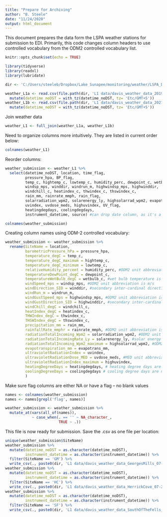 ```yaml
---
title: "Prepare for Archiving"
author: "B. Steele"
date: "11/24/2020"
output: html_document
---
```


This document prepares the data form the LSPA weather stations for submission to EDI. Primarily, this code changes column headers to use controlled vocabulary from the ODM2 controlled vocabulary list.

```r
knitr::opts_chunk$set(echo = TRUE)

library(tidyverse)
library(readxl)
library(lubridate)

dir <- 'C:/Users/steeleb/Dropbox/Lake Sunapee/monitoring/weather/LSPA_Davis_stations/'

weather_L1a <- read.csv(file.path(dir, 'L1 data/davis_weather_data_2019-07-01_2021-01-01_L1_v2022-04-21.csv')) %>% 
  mutate(datetime_noDST = with_tz(datetime_noDST, tz= 'Etc/GMT+5'))
weather_L1b <- read.csv(file.path(dir, 'L1 data/davis_weather_data_2021-01-01_2022-01-01_L1_v2022-04-21.csv')) %>% 
  mutate(datetime_noDST = with_tz(datetime_noDST, tz= 'Etc/GMT+5'))
```

Join weather data
```r
weather_L1 <- full_join(weather_L1a, weather_L1b)
```

Need to organize columns more intuitively. They are listed in current order below:
```r
colnames(weather_L1)
```

Reorder columns:
```r
weather_submission <- weather_L1 %>% 
  select(datetime_noDST, location, time_flag,
         pressure_hpa, BP_flag, 
         temp_c, hightemp_c, lowtemp_c, humidity_perc, dewpoint_c, wetbulb_c,
         windsp_mps, winddir, windrun_m, highwindsp_mps, highwinddir,
         windchill_c, heatindex_c, thwindex_c, thswindex_c, 
         rain_mm, rainrate_mmph, rain_flag,
         solarradiation_wpm2, solarenergy_ly, highsolarrad_wpm2, evapotrans_mm, SR_flag,
         uvindex, uvdose_meds, highuvindex, UV_flag,
         heatingdegdays, coolingdegdays,
         instrument_datetime, source) #can drop date column, as it's a derived value

colnames(weather_submission)
```

Creating column names using ODM-2 controlled vocabulary:

```r
weather_submission <- weather_submission %>% 
  rename(SiteName = location,
         barometricPressure_hPa = pressure_hpa,
         temperature_degC = temp_c,
         temperature_degC_maximum = hightemp_c,
         temperature_degC_minimum = lowtemp_c,
         relativeHumidity_percent = humidity_perc, #ODM2 unit abbreviation is %
         temperatureDewPoint_degC = dewpoint_c,
         temperatureWetBulb_degC = wetbulb_c, #wet bulb temperature is not part of the ODM2 controlled vocabulary
         windSpeed_mps = windsp_mps, #ODM2 unit abbreviation is m/s
         windDirection_SID = winddir, #secondary inter-cardinal direction is not part of the ODM2
         windRun_m = windrun_m,
         windGustSpeed_mps = highwindsp_mps, #ODM2 unit abbreviation is m/s
         windGustDirection_SID = highwinddir, #secondary inter-cardinal direction is not part of the ODM2
         windChill_degC = windchill_c,
         heatIndex_degC = heatindex_c,
         THWIndex_degC = thwindex_c,
         THSWIndex_degC = thswindex_c, 
         precipitation_mm = rain_mm,
         rainfallRate_mmphr = rainrate_mmph, #ODM2 unit abbreviation is mm/hr
         radiationTotalIncoming_Wpm2 = solarradiation_wpm2, #ODM2 unit abbreviation is W/m^2
         radiationTotalIncomingRate_Ly = solarenergy_ly, #solar energy is not part of ODM2 controlled vocabulary, but when reported as a Langley, and knowing it is derived from solar radiation, it is likely the rate of incoming radiation. Also referred to as solar irradiance or solar insolation in some texts. (Neither solar irradiance nor solar insolation are part of the ODM2 controlled vocabulary list.)
         radiationTotalIncoming_Wpm2_maximum = highsolarrad_wpm2, #ODM2 unit abbreviation is W/m^2
         evapotranspiration_mm = evapotrans_mm,
         ultravioletRadiationIndex = uvindex,
         ultravioletRadiationDose_MED = uvdose_meds, #MED unit abbreviation not part of ODM2 controlled vocabulary
         ultravioletRadiationIndex_maximum = highuvindex,
         heatingDegreeDays = heatingdegdays, # heating degree days are not part of the ODM2 controlled vocabulary
         coolingDegreeDays = coolingdegdays # cooling degree days are not part of the ODM2 controlled vocabulary
         )
```

Make sure flag columns are either NA or have a flag -- no blank values
```r
names <- colnames(weather_submission) 
names <- names[grepl('flag', names)]

weather_submission <- weather_submission %>% 
  mutate_at(vars(all_of(names)),
            ~ case_when(. == '' ~ NA_character_,
                        TRUE ~ .))
```

This file is now ready for submission. Save the .csv as one file per location:
```r
unique(weather_submission$SiteName)
weather_submission %>% 
  mutate(datetime_noDST = as.character(datetime_noDST),
         instrument_datetime = as.character(instrument_datetime)) %>% 
  filter(SiteName == 'GM') %>% 
  write_csv(., paste0(dir, 'L1 data/davis_weather_data_GeorgesMills_07-2019_01-2022_L1ODM2_v2022-05-20.csv'))
weather_submission %>% 
  mutate(datetime_noDST = as.character(datetime_noDST),
         instrument_datetime = as.character(instrument_datetime)) %>% 
  filter(SiteName == 'HC') %>% 
  write_csv(., paste0(dir, 'L1 data/davis_weather_data_HerrickCove_07-2019_01-2022_L1ODM2_v2022-05-20.csv'))
weather_submission %>% 
  mutate(datetime_noDST = as.character(datetime_noDST),
         instrument_datetime = as.character(instrument_datetime)) %>% 
  filter(SiteName == 'SF') %>% 
  write_csv(., paste0(dir, 'L1 data/davis_weather_data_SouthOfTheFells_07-2019_01-2022_L1ODM2_v2022-05-20.csv'))
```

